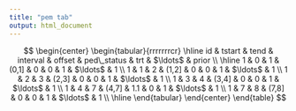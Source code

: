 ```yaml
---
title: "pem tab"
output: html_document
---
```



$$
\begin{center}
\begin{tabular}{rrrrrrrcr}
  \hline
id & tstart & tend & interval &  offset & ped\_status & trt & $\ldots$ & prior \\
  \hline
1 & 0 & 1 & (0,1] & 0   & 0 & 1 & $\ldots$ & 1 \\
1 & 1 & 2 & (1,2] & 0   & 0 & 1 & $\ldots$ & 1 \\
1 & 2 & 3 & (2,3] & 0   & 0 & 1 & $\ldots$ & 1 \\
1 & 3 & 4 & (3,4] & 0   & 0 & 1 & $\ldots$ & 1 \\
1 & 4 & 7 & (4,7] & 1.1 & 0 & 1 & $\ldots$ & 1 \\
1 & 7 & 8 & (7,8] & 0   & 0 & 1 & $\ldots$ & 1 \\
   \hline
\end{tabular}
\end{center}
\end{table}
$$